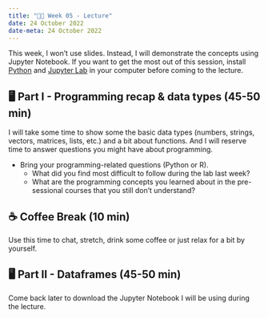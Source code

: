 ---
title: "👨‍🏫 Week 05 - Lecture"
date: 24 October 2022
date-meta: 24 October 2022
---

This week, I won't use slides. Instead, I will demonstrate the concepts using Jupyter Notebook. If you want to get the most out of this session, install [Python](https://www.python.org/downloads/) and [Jupyter Lab](https://jupyter.org/install) in your computer before coming to the lecture.


## 🖥️ Part I - Programming recap & data types (45-50 min)

I will take some time to show some the basic data types (numbers, strings, vectors, matrices, lists, etc.) and a bit about functions. And I will reserve time to answer questions you might have about programming.

- Bring your programming-related questions (Python or R).
    - What did you find most difficult to follow during the lab last week?
    - What are the programming concepts you learned about in the pre-sessional courses that you still don't understand? 

## ☕ Coffee Break (10 min)

Use this time to chat, stretch, drink some coffee or just relax for a bit by yourself.

## 🖥️ Part II - Dataframes  (45-50 min)

Come back later to download the Jupyter Notebook I will be using during the lecture.